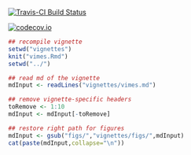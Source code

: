 [![Travis-CI Build Status](https://travis-ci.org/thibautjombart/vimes.png?branch=master)](https://travis-ci.org/thibautjombart/vimes)

[![codecov.io](https://codecov.io/github/thibautjombart/vimes/coverage.svg?branch=master)](https://codecov.io/github/thibautjombart/vimes?branch=master)



```r
## recompile vignette
setwd("vignettes")
knit("vimes.Rmd")
setwd("../")
```

```r
## read md of the vignette
mdInput <- readLines("vignettes/vimes.md")

## remove vignette-specific headers
toRemove <- 1:10
mdInput <- mdInput[-toRemove]

## restore right path for figures
mdInput <- gsub("figs/","vignettes/figs/",mdInput)
cat(paste(mdInput,collapse="\n"))
```

